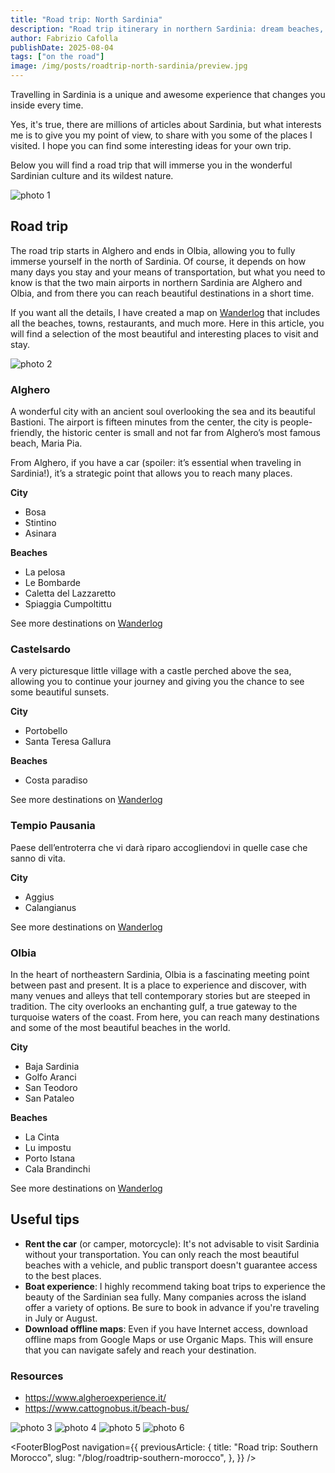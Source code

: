 ```yaml
---
title: "Road trip: North Sardinia"
description: "Road trip itinerary in northern Sardinia: dream beaches, authentic villages, and practical tips. Unmissable ideas and stops for your next trip to Sardinia."
author: Fabrizio Cafolla
publishDate: 2025-08-04
tags: ["on the road"]
image: /img/posts/roadtrip-north-sardinia/preview.jpg
---
```



Travelling in Sardinia is a unique and awesome experience that changes you inside every time.

Yes, it's true, there are millions of articles about Sardinia, but what interests me is to give you my point of view, to share with you some of the places I visited. I hope you can find some interesting ideas for your own trip.

Below you will find a road trip that will immerse you in the wonderful Sardinian culture and its wildest nature.

![photo 1](/img/posts/roadtrip-north-sardinia/preview.jpg)

## Road trip

The road trip starts in Alghero and ends in Olbia, allowing you to fully immerse yourself in the north of Sardinia. Of course, it depends on how many days you stay and your means of transportation, but what you need to know is that the two main airports in northern Sardinia are Alghero and Olbia, and from there you can reach beautiful destinations in a short time.

If you want all the details, I have created a map on [Wanderlog](https://wanderlog.com/view/wuyujnggiq/roadtrip-north-sardinia/shared) that includes all the beaches, towns, restaurants, and much more. Here in this article, you will find a selection of the most beautiful and interesting places to visit and stay.

![photo 2](/img/posts/roadtrip-north-sardinia/photo-2.jpg)

### Alghero

A wonderful city with an ancient soul overlooking the sea and its beautiful Bastioni. The airport is fifteen minutes from the center, the city is people-friendly, the historic center is small and not far from Alghero’s most famous beach, Maria Pia.

From Alghero, if you have a car (spoiler: it’s essential when traveling in Sardinia!), it’s a strategic point that allows you to reach many places.

**City**

- Bosa
- Stintino
- Asinara

**Beaches**

- La pelosa
- Le Bombarde
- Caletta del Lazzaretto
- Spiaggia Cumpoltittu

See more destinations on [Wanderlog](https://wanderlog.com/view/wuyujnggiq/roadtrip-north-sardinia/shared)

### Castelsardo

A very picturesque little village with a castle perched above the sea, allowing you to continue your journey and giving you the chance to see some beautiful sunsets.

**City**

- Portobello
- Santa Teresa Gallura

**Beaches**

- Costa paradiso

See more destinations on [Wanderlog](https://wanderlog.com/view/wuyujnggiq/roadtrip-north-sardinia/shared)

### **Tempio Pausania**

Paese dell’entroterra che vi darà riparo accogliendovi in quelle case che sanno di vita.

**City**

- Aggius
- Calangianus

See more destinations on [Wanderlog](https://wanderlog.com/view/wuyujnggiq/roadtrip-north-sardinia/shared)

### Olbia

In the heart of northeastern Sardinia, Olbia is a fascinating meeting point between past and present. It is a place to experience and discover, with many venues and alleys that tell contemporary stories but are steeped in tradition. The city overlooks an enchanting gulf, a true gateway to the turquoise waters of the coast. From here, you can reach many destinations and some of the most beautiful beaches in the world.

**City**

- Baja Sardinia
- Golfo Aranci
- San Teodoro
- San Pataleo

**Beaches**

- La Cinta
- Lu impostu
- Porto Istana
- Cala Brandinchi

See more destinations on [Wanderlog](https://wanderlog.com/view/wuyujnggiq/roadtrip-north-sardinia/shared)

## Useful tips

- **Rent the car** (or camper, motorcycle): It's not advisable to visit Sardinia without your transportation. You can only reach the most beautiful beaches with a vehicle, and public transport doesn't guarantee access to the best places.
- **Boat experience**: I highly recommend taking boat trips to experience the beauty of the Sardinian sea fully. Many companies across the island offer a variety of options. Be sure to book in advance if you're traveling in July or August.
- **Download offline maps**: Even if you have Internet access, download offline maps from Google Maps or use Organic Maps. This will ensure that you can navigate safely and reach your destination.

### Resources

- https://www.algheroexperience.it/
- https://www.cattognobus.it/beach-bus/

![photo 3](/img/posts/roadtrip-north-sardinia/photo-3.jpg)
![photo 4](/img/posts/roadtrip-north-sardinia/photo-4.jpg)
![photo 5](/img/posts/roadtrip-north-sardinia/photo-5.jpg)
![photo 6](/img/posts/roadtrip-north-sardinia/photo-6.jpg)

<FooterBlogPost
  navigation={{
    previousArticle: {
      title: "Road trip: Southern Morocco",
      slug: "/blog/roadtrip-southern-morocco",
    },
  }}
/>

